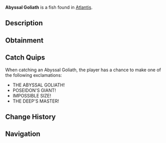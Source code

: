 {{FishInfobox
|image          = Abyssal Goliath.png
|rarity         = Mythical
|sea            = First Sea
|location       = [[Atlantis]]
|sublocation    = 
|sources        = Fishing Rod
|radar_location = 
|prog_speed     = -75
|xp             = 2500
|weather        = 
|time           = Night
|season         = 
|bait           = Truffle Worm
|base_weight    = 1200
|base_value     = 6000
|weight_range   = 500
|base_chance    = 0.08
|base_resil     = 15
}}
'''Abyssal Goliath''' is a {{Rarity|Mythical}} fish found in [[Atlantis]].

== Description ==
{{Description|A colossal deep-sea fish of impossible size, its mere presence creates currents in the water. Its true size is unknown as none have ever seen its full form.|Bestiary Entry}}

== Obtainment ==
{{Description|The deepest parts of Poseidon's Pool occasionally tremble with its presence, Poseidon Pool.|Bestiary Hint}}
{{Fish Availability|
Atlantis/Poseidon Temple
|top_rods      = 
Free Spirit Rod\71213.09\167842.12;
Leviathan's Fang Rod\67559.37\154450.58;
Trident Rod\59175.35\139470.37;
Azure Of Lagoon\58229.53\144004.74;
Seraphic Rod\56858.69\124953.57;
Resourceful Rod\39595.95\91496.94;
Midas Rod\19191.18\41798.62;
Fang of the Eclipse\55456.37\135213.45;
Great Rod of Oscar\56400.44\139495.93;
Rod Of Time\31655.82\80719.02;
Event Horizon Rod\27736.27\67896.76;
Astral Rod\27736.27\67896.76;
No-Life Rod\56811.34\127590.92;
Astralhook Rod\56240.2\123212.51;
Ethereal Prism Rod\55491.78\118821.6;
Challenger's Rod\54578.66\127842.14;
Rod Of The Forgotten Fang\50925.22\112452.91;
Blazebringer Rod\48178.43\108773.49;
Verdant Shear Rod\45131.99\103833.69;
Zeus Rod\44249.83\99595.44;
Rod Of The Depths\43973.5\94850.77;
Depthseeker Rod\43006.78\102701.51;
Rod Of The Exalted One\42696.43\90411.36;
Avalanche Rod\37413.42\86117.96;
Volcanic Rod\34699.15\76786.63;
Steady Rod\13574.94\35458.93
|recommended   = Trident Rod
}}

== Catch Quips ==
When catching an Abyssal Goliath, the player has a chance to make one of the following exclamations:
* THE ABYSSAL GOLIATH!
* POSEIDON'S GIANT!
* IMPOSSIBLE SIZE!
* THE DEEP'S MASTER!

== Change History ==
{{Change History|{{subst:Current Version}}}}

== Navigation ==
{{Fish Navbox|Atlantis}}